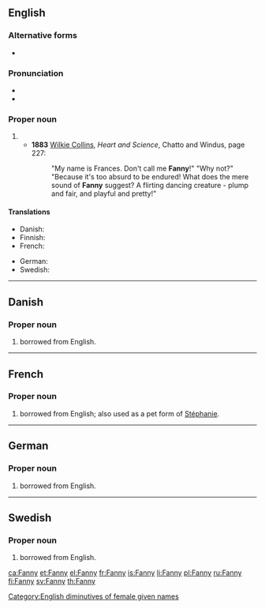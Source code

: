 {{also|fanny}}
==English==

===Alternative forms===
* {{l|en|Fannie}}

===Pronunciation===
* {{IPA|/ˈfæni/|lang=en}}
* {{rhymes|æni|lang=en}}

===Proper noun===
{{en-proper noun}}

# {{non-gloss definition|A [[diminutive]] of [[Frances]], also used as a female [[given name]].}}
#* '''1883'''  [[w:Wilkie Collins|Wilkie Collins]], ''Heart and Science'', Chatto and Windus, page 227:
#*: "My name is Frances. Don't call me '''Fanny'''!" "Why not?" "Because it's too absurd to be endured! What does the mere sound of '''Fanny''' suggest? A flirting dancing creature - plump and fair, and playful and pretty!"

====Translations====
{{trans-top|female given name}}
* Danish: {{t-|da|Fanny}}
* Finnish: {{t+|fi|Fanni}}
* French: {{t+|fr|Fanny}}
{{trans-mid}}
* German: {{t-|de|Fanny}}
* Swedish: {{t+|sv|Fanny}}
{{trans-bottom}}

[[Category:English diminutives of female given names]]

----

==Danish==

===Proper noun===
{{head|da|proper noun}}

# {{given name|female|lang=da}} borrowed from English.

----

==French==

===Proper noun===
{{fr-proper noun}}

# {{given name|female|lang=fr}} borrowed from English; also used as a pet form of [[Stéphanie]].

----

==German==

===Proper noun===
{{head|de|proper noun}}

# {{given name|female|lang=de}} borrowed from English.

----

==Swedish==

===Proper noun===
{{head|sv|proper noun}}

# {{given name|female|lang=sv}} borrowed from English.

[[ca:Fanny]]
[[et:Fanny]]
[[el:Fanny]]
[[fr:Fanny]]
[[is:Fanny]]
[[li:Fanny]]
[[pl:Fanny]]
[[ru:Fanny]]
[[fi:Fanny]]
[[sv:Fanny]]
[[th:Fanny]]